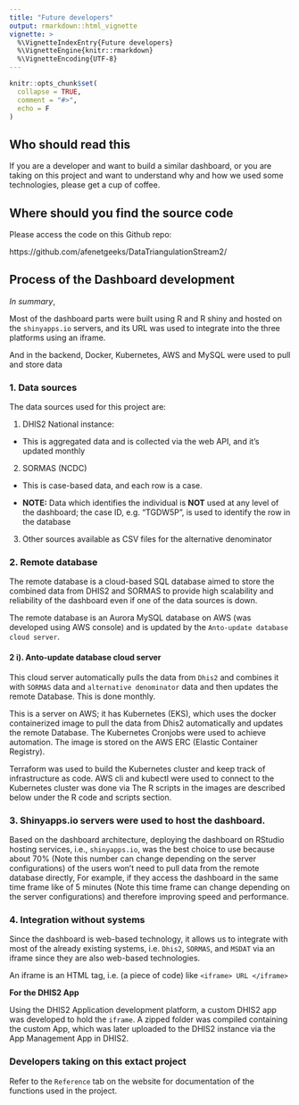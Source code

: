 ```yaml
---
title: "Future developers"
output: rmarkdown::html_vignette
vignette: >
  %\VignetteIndexEntry{Future developers}
  %\VignetteEngine{knitr::rmarkdown}
  %\VignetteEncoding{UTF-8}
---
```


```r
knitr::opts_chunk$set(
  collapse = TRUE,
  comment = "#>",
  echo = F
)
```


## Who should read this

If you are a developer and want to build a similar dashboard, or you are taking on this project and want to understand why and how we used some technologies, please get a cup of coffee.

## Where should you find the source code

Please access the code on this Github repo:

https://github.com/afenetgeeks/DataTriangulationStream2/

## Process of the Dashboard development 

*In summary*, 

Most of the dashboard parts were built using R and R shiny and hosted on the `shinyapps.io` servers, and its URL was used to integrate into the three platforms using an iframe.

And in the backend, Docker, Kubernetes, AWS and MySQL were used to pull and store data


### 1. Data sources

The data sources used for this project are:

1. DHIS2 National instance: 

- This is aggregated data and is collected via the web API, and it's updated monthly

2. SORMAS (NCDC)

- This is case-based data, and each row is a case.

- **NOTE:** Data which identifies the individual is **NOT** used at any level of the dashboard; the case ID, e.g. "TGDW5P", is used to identify the row in the database

3. Other sources available as CSV files for the alternative denominator 


### 2.	Remote database 

The remote database is a cloud-based SQL database aimed to store the combined data from DHIS2 and SORMAS to provide high scalability and reliability of the dashboard even if one of the data sources is down.

The remote database is an Aurora MySQL database on AWS (was developed using AWS console) and is updated by the `Anto-update database cloud server`. 

#### 2 i). Anto-update database cloud server 

This cloud server automatically pulls the data from `Dhis2` and combines it with `SORMAS` data and `alternative denominator` data and then updates the remote Database. This is done monthly.

This is a server on AWS; it has Kubernetes (EKS), which uses the docker containerized image to pull the data from Dhis2 automatically and updates the remote Database.
The Kubernetes Cronjobs were used to achieve automation. The image is stored on the AWS ERC (Elastic Container Registry). 
 
Terraform was used to build the Kubernetes cluster and keep track of infrastructure as code.
AWS cli and kubectl were used to connect to the Kubernetes cluster was done via 
The R scripts in the images are described below under the R code and scripts section.


### 3. Shinyapps.io servers were used to host the dashboard.

Based on the dashboard architecture, deploying the dashboard on RStudio hosting services, i.e., `shinyapps.io`, was the best choice to use because about 70% (Note this number can change depending on the server configurations) of the users won’t need to pull data from the remote database directly, For example, if they access the dashboard in the same time frame like of 5 minutes (Note this time frame can change depending on the server configurations) and therefore improving speed and performance.


### 4.	Integration without systems 

Since the dashboard is web-based technology, it allows us to integrate with most of the already existing systems, i.e. `Dhis2`, `SORMAS`, and `MSDAT`  via an iframe since they are also web-based technologies.

An iframe is an HTML tag, i.e. (a piece of code) like `<iframe> URL </iframe>`

**For the DHIS2 App**

Using the DHIS2 Application development platform, a custom DHIS2 app was developed to hold the `iframe`. A zipped folder was compiled containing the custom App, which was later uploaded to the DHIS2 instance via the App Management App in DHIS2.

### Developers taking on this extact project

Refer to the `Reference` tab on the website for documentation of the functions used in the project.


